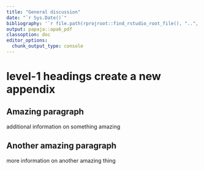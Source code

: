 ```yaml
---
title: "General discussion"
date: "`r Sys.Date()`"
bibliography: '`r file.path(rprojroot::find_rstudio_root_file(), "..", "methexp.bib")`'
output: papaja::apa6_pdf
classoption: doc
editor_options:
  chunk_output_type: console
---
```


# level-1 headings create a new appendix

## Amazing paragraph

additional information on something amazing

## Another amazing paragraph 

more information on another amazing thing
